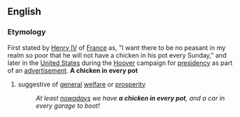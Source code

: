 ==English==
=== Etymology ===
First stated by [[Henry IV]] of [[France]] as, "I want there to be no peasant in my realm so poor that he will not have a chicken in his pot every Sunday," and later in the [[United States]] during the [[Hoover]] campaign for [[presidency]] as part of an [[advertisement]].
{{idiom2}}
'''A chicken in every pot'''
# suggestive of [[general]] [[welfare]] or [[prosperity]]
#: ''At least [[nowadays]] we have '''a chicken in every pot''', and a car in every garage to boot!''